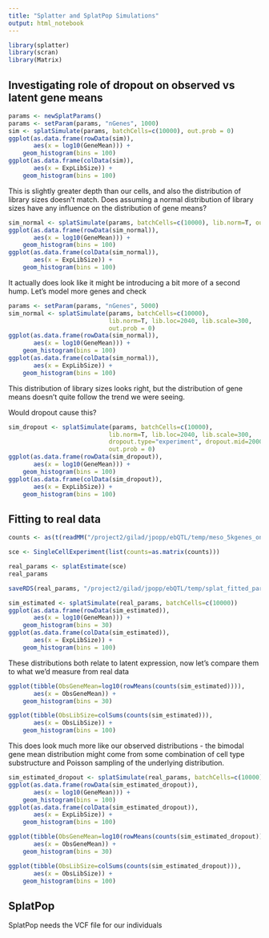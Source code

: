 ```yaml
---
title: "Splatter and SplatPop Simulations"
output: html_notebook
---
```



```r
library(splatter)
library(scran)
library(Matrix)
```

## Investigating role of dropout on observed vs latent gene means
```r
params <- newSplatParams()
params <- setParam(params, "nGenes", 1000)
sim <- splatSimulate(params, batchCells=c(10000), out.prob = 0)
ggplot(as.data.frame(rowData(sim)),
       aes(x = log10(GeneMean))) +
    geom_histogram(bins = 100)
ggplot(as.data.frame(colData(sim)),
       aes(x = ExpLibSize)) +
    geom_histogram(bins = 100)
```

This is slightly greater depth than our cells, and also the distribution of library sizes doesn't match. Does assuming a normal distribution of library sizes have any influence on the distribution of gene means?
```r
sim_normal <- splatSimulate(params, batchCells=c(10000), lib.norm=T, out.prob = 0)
ggplot(as.data.frame(rowData(sim_normal)),
       aes(x = log10(GeneMean))) +
    geom_histogram(bins = 100)
ggplot(as.data.frame(colData(sim_normal)),
       aes(x = ExpLibSize)) +
    geom_histogram(bins = 100)
```
It actually does look like it might be introducing a bit more of a second hump. Let's model more genes and check
```r
params <- setParam(params, "nGenes", 5000)
sim_normal <- splatSimulate(params, batchCells=c(10000), 
                            lib.norm=T, lib.loc=2040, lib.scale=300, 
                            out.prob = 0)
ggplot(as.data.frame(rowData(sim_normal)),
       aes(x = log10(GeneMean))) +
    geom_histogram(bins = 100)
ggplot(as.data.frame(colData(sim_normal)),
       aes(x = ExpLibSize)) +
    geom_histogram(bins = 100)
```
This distribution of library sizes looks right, but the distribution of gene means doesn't quite follow the trend we were seeing.

Would dropout cause this?
```r
sim_dropout <- splatSimulate(params, batchCells=c(10000), 
                            lib.norm=T, lib.loc=2040, lib.scale=300, 
                            dropout.type="experiment", dropout.mid=2000,
                            out.prob = 0)
ggplot(as.data.frame(rowData(sim_dropout)),
       aes(x = log10(GeneMean))) +
    geom_histogram(bins = 100)
ggplot(as.data.frame(colData(sim_dropout)),
       aes(x = ExpLibSize)) +
    geom_histogram(bins = 100)
```

## Fitting to real data
```r
counts <- as(t(readMM("/project2/gilad/jpopp/ebQTL/temp/meso_5kgenes_oneind_counts.mtx")), "matrix")
```

```r
sce <- SingleCellExperiment(list(counts=as.matrix(counts)))
```


```r
real_params <- splatEstimate(sce)
real_params
```
```r
saveRDS(real_params, "/project2/gilad/jpopp/ebQTL/temp/splat_fitted_params.rds")
```

```r
sim_estimated <- splatSimulate(real_params, batchCells=c(10000))
ggplot(as.data.frame(rowData(sim_estimated)),
       aes(x = log10(GeneMean))) +
    geom_histogram(bins = 30)
ggplot(as.data.frame(colData(sim_estimated)),
       aes(x = ExpLibSize)) +
    geom_histogram(bins = 100)
```
These distributions both relate to latent expression, now let's compare them to what we'd measure from real data
```r
ggplot(tibble(ObsGeneMean=log10(rowMeans(counts(sim_estimated)))),
       aes(x = ObsGeneMean)) +
    geom_histogram(bins = 30)

ggplot(tibble(ObsLibSize=colSums(counts(sim_estimated))),
       aes(x = ObsLibSize)) +
    geom_histogram(bins = 100)
```
This does look much more like our observed distributions - the bimodal gene mean distribution might come from some combination of cell type substructure and Poisson sampling of the underlying distribution. 
```r
sim_estimated_dropout <- splatSimulate(real_params, batchCells=c(10000), dropout.type="experiment")
ggplot(as.data.frame(rowData(sim_estimated_dropout)),
       aes(x = log10(GeneMean))) +
    geom_histogram(bins = 100)
ggplot(as.data.frame(colData(sim_estimated_dropout)),
       aes(x = ExpLibSize)) +
    geom_histogram(bins = 100)
```

```r
ggplot(tibble(ObsGeneMean=log10(rowMeans(counts(sim_estimated_dropout)))),
       aes(x = ObsGeneMean)) +
    geom_histogram(bins = 30)

ggplot(tibble(ObsLibSize=colSums(counts(sim_estimated_dropout))),
       aes(x = ObsLibSize)) +
    geom_histogram(bins = 100)
```

## SplatPop
SplatPop needs the VCF file for our individuals
```r

```

